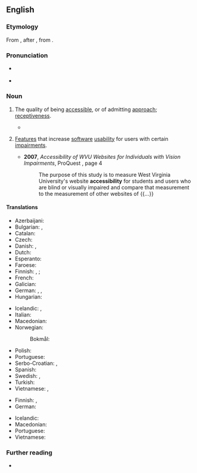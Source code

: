 ==English==

===Etymology===
From {{affix|en|accessible|-ity}}, after {{der|en|LL.|accessibilitas}}, from {{der|en|la|accessibilis}}.

===Pronunciation===
* {{a|US}} {{IPA|en|/ækˌsɛs.əˈbɪl.ət.i/}}
* {{audio|en|LL-Q1860 (eng)-Vealhurl-accessibility.wav|Audio (Southern England)}}

===Noun===
{{en-noun|-|+}}

# The quality of being [[accessible]], or of admitting [[approach]]; [[receptiveness]].
#: {{ant|en|inaccessibility}}
#* {{quote-journal|en|date=2021 May 19|author=David Clough|title=Swiss precision meets UK growth|journal=RAIL|issue=931|page=57|text=He says the company's FLIRT design, in particular its retractable steps, provides greater '''accessibility''', while the technology is highly innovative and reliable.}}
# {{senseid|en|design}} {{lb|en|computing|web design}} [[feature|Feature]]s that increase [[software]] [[usability]] for users with certain [[impairment]]s.
#: {{syn|en|a11y}}
#* '''2007''', ''Accessibility of WVU Websites for Individuals with Vision Impairments'', ProQuest {{ISBN|9780549459835}}, page 4
#*: The purpose of this study is to measure West Virginia University's website '''accessibility''' for students and users who are blind or visually impaired and compare that measurement to the measurement of other websites of {{...}}

====Translations====
{{trans-top|the quality of being accessible, or of admitting approach}}
* Azerbaijani: {{t|az|əlçatanlıq}}
* Bulgarian: {{t+|bg|достъпност}}, {{t|bg|достижимост}}
* Catalan: {{t+|ca|accessibilitat|f}}
* Czech: {{t+|cs|bezbariérový přístup|m}}
* Danish: {{t+|da|tilgængelighed|c}}, {{t|da|adgangsforhold}}
* Dutch: {{t+|nl|toegankelijkheid|f}}
* Esperanto: {{t|eo|alirebleco}}
* Faroese: {{t|fo|atkomuviðurskifti}}
* Finnish: {{t+|fi|esteettömyys}}, {{t+|fi|saavutettavuus}}; {{t|fi|julkisuus}} {{q|of documents}}
* French: {{t+|fr|accessibilité|f}}
* Galician: {{t+|gl|accesibilidade|f}}
* German: {{t|de|Zugänglichkeit|f}}, {{t+|de|Barrierefreiheit|f}}, {{t+|de|Erreichbarkeit|f}}
* Hungarian: {{t+|hu|hozzáférhetőség}}
{{trans-mid}}
* Icelandic: {{t|is|aðgengileiki|m}}, {{t|is|aðgengismál|n-p}}
* Italian: {{t+|it|accessibilità|f}}
* Macedonian: {{t|mk|пристапност|f}}
* Norwegian:
*: Bokmål: {{t|nb|tilgjengelighet|m|f}}
* Polish: {{t+|pl|dostępność|f}}
* Portuguese: {{t+|pt|acessibilidade|f}}
* Serbo-Croatian: {{t+|sh|dostupnost}}, {{t+|sh|pristupačnost}}
* Spanish: {{t+|es|accesibilidad|f}}
* Swedish: {{t+|sv|tillgänglighet|c}}, {{t|sv|åtkomlighet|c}}
* Turkish: {{t|tr|ulaşılabilirlik}}
* Vietnamese: {{t|vi|(tính) [[tiếp cận]]}}, {{t|vi|[[khả năng]] [[tiếp cận]]}}
{{trans-bottom}}

{{trans-top|feature that increases software usability}}
* Finnish: {{t+|fi|saavutettavuus}} , {{t|fi|helppokäyttöisyys}}
* German: {{t+|de|Barrierefreiheit|f}}
{{trans-mid}}
* Icelandic: {{t|is|aðgengileiki|m}}
* Macedonian: {{t|mk|пристапност|f}}
* Portuguese: {{t+|pt|acessibilidade|f}}
* Vietnamese: {{t+|vi|trợ năng}}
{{trans-bottom}}

===Further reading===
* {{pedia}}